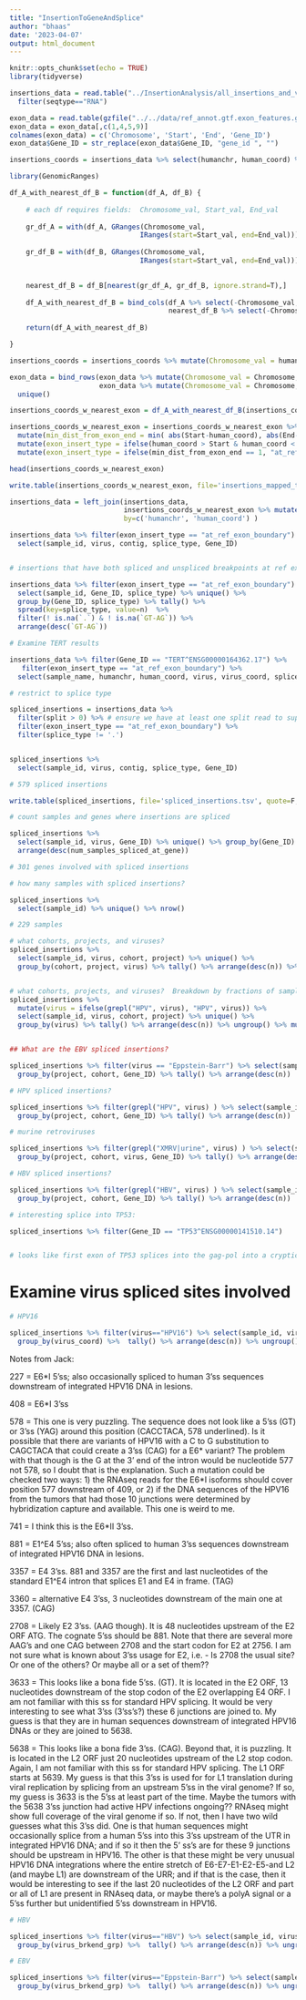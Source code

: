 ```yaml
---
title: "InsertionToGeneAndSplice"
author: "bhaas"
date: '2023-04-07'
output: html_document
---
```


```r
knitr::opts_chunk$set(echo = TRUE)
library(tidyverse)
```



```r

insertions_data = read.table("../InsertionAnalysis/all_insertions_and_virus_content_merged.FILTERED.tsv", header=T, sep="\t", stringsAsFactors = F) %>%
  filter(seqtype=="RNA")

```


```r

exon_data = read.table(gzfile("../../data/ref_annot.gtf.exon_features.gz"), header=F, sep="\t", stringsAsFactors = F)
exon_data = exon_data[,c(1,4,5,9)]
colnames(exon_data) = c('Chromosome', 'Start', 'End', 'Gene_ID')
exon_data$Gene_ID = str_replace(exon_data$Gene_ID, "gene_id ", "")

```


```r

insertions_coords = insertions_data %>% select(humanchr, human_coord) %>% unique()


```

```r
library(GenomicRanges)

df_A_with_nearest_df_B = function(df_A, df_B) {
  
    # each df requires fields:  Chromosome_val, Start_val, End_val
  
    gr_df_A = with(df_A, GRanges(Chromosome_val,
                                IRanges(start=Start_val, end=End_val)))
    
    gr_df_B = with(df_B, GRanges(Chromosome_val,
                                IRanges(start=Start_val, end=End_val)))

  
    nearest_df_B = df_B[nearest(gr_df_A, gr_df_B, ignore.strand=T),]
    
    df_A_with_nearest_df_B = bind_cols(df_A %>% select(-Chromosome_val, -Start_val, -End_val), 
                                       nearest_df_B %>% select(-Chromosome_val, -Start_val, -End_val))
    
    return(df_A_with_nearest_df_B)

}
```


```r
insertions_coords = insertions_coords %>% mutate(Chromosome_val = humanchr, Start_val = human_coord, End_val = human_coord)

exon_data = bind_rows(exon_data %>% mutate(Chromosome_val = Chromosome, Start_val = Start, End_val = Start),
                      exon_data %>% mutate(Chromosome_val = Chromosome, Start_val = End, End_val = End)) %>%
  unique()

```

```r

insertions_coords_w_nearest_exon = df_A_with_nearest_df_B(insertions_coords, exon_data)


```

```r

insertions_coords_w_nearest_exon = insertions_coords_w_nearest_exon %>% rowwise() %>% 
  mutate(min_dist_from_exon_end = min( abs(Start-human_coord), abs(End-human_coord))) %>%
  mutate(exon_insert_type = ifelse(human_coord > Start & human_coord < End, "within_exon", "external")) %>%
  mutate(exon_insert_type = ifelse(min_dist_from_exon_end == 1, "at_ref_exon_boundary", exon_insert_type))


```

```r
head(insertions_coords_w_nearest_exon)

```

```r

write.table(insertions_coords_w_nearest_exon, file='insertions_mapped_to_gene_exons.tsv', sep="\t", quote=F, row.names = F)

```


```r

insertions_data = left_join(insertions_data,
                            insertions_coords_w_nearest_exon %>% mutate(exon_start = Start, exon_end = End) %>% select(-Chromosome, -Start, -End),
                            by=c('humanchr', 'human_coord') )


```


```r


insertions_data %>% filter(exon_insert_type == "at_ref_exon_boundary") %>%
  select(sample_id, virus, contig, splice_type, Gene_ID)



```


```r

# insertions that have both spliced and unspliced breakpoints at ref exon boundaries - curious about the unspliced ones and what they represent.

insertions_data %>% filter(exon_insert_type == "at_ref_exon_boundary") %>% 
  select(sample_id, Gene_ID, splice_type) %>% unique() %>%
  group_by(Gene_ID, splice_type) %>% tally() %>% 
  spread(key=splice_type, value=n)  %>%
  filter(! is.na(`.`) & ! is.na(`GT-AG`)) %>%
  arrange(desc(`GT-AG`))


```



```r

# Examine TERT results

insertions_data %>% filter(Gene_ID == "TERT^ENSG00000164362.17") %>% 
   filter(exon_insert_type == "at_ref_exon_boundary") %>%
  select(sample_name, humanchr, human_coord, virus, virus_coord, splice_type, seqtype)


```



```r
# restrict to splice type

spliced_insertions = insertions_data %>% 
  filter(split > 0) %>% # ensure we have at least one split read to support breakpoint definition.
  filter(exon_insert_type == "at_ref_exon_boundary") %>%
  filter(splice_type != '.') 


spliced_insertions %>%
  select(sample_id, virus, contig, splice_type, Gene_ID)

# 579 spliced insertions

```

```r

write.table(spliced_insertions, file='spliced_insertions.tsv', quote=F, sep="\t", row.names=F)


```

```r
# count samples and genes where insertions are spliced

spliced_insertions %>%
  select(sample_id, virus, Gene_ID) %>% unique() %>% group_by(Gene_ID) %>% tally(name='num_samples_spliced_at_gene') %>%
  arrange(desc(num_samples_spliced_at_gene))

# 301 genes involved with spliced insertions
```


```r
# how many samples with spliced insertions?

spliced_insertions %>%
  select(sample_id) %>% unique() %>% nrow()

# 229 samples

```

```r

# what cohorts, projects, and viruses?
spliced_insertions %>%
  select(sample_id, virus, cohort, project) %>% unique() %>% 
  group_by(cohort, project, virus) %>% tally() %>% arrange(desc(n)) %>% ungroup() %>% mutate(n_frac=prop.table(n))



```


```r

# what cohorts, projects, and viruses?  Breakdown by fractions of samples
spliced_insertions %>%
  mutate(virus = ifelse(grepl("HPV", virus), "HPV", virus)) %>% 
  select(sample_id, virus, cohort, project) %>% unique() %>% 
  group_by(virus) %>% tally() %>% arrange(desc(n)) %>% ungroup() %>% mutate(n_frac=prop.table(n))



```


```r
## What are the EBV spliced insertions?

spliced_insertions %>% filter(virus == "Eppstein-Barr") %>% select(sample_id, project, cohort, Gene_ID) %>% unique() %>%
  group_by(project, cohort, Gene_ID) %>% tally() %>% arrange(desc(n))


```


```r

# HPV spliced insertions?

spliced_insertions %>% filter(grepl("HPV", virus) ) %>% select(sample_id, project, cohort, Gene_ID) %>% unique() %>%
  group_by(project, cohort, Gene_ID) %>% tally() %>% arrange(desc(n))

```


```r

# murine retroviruses

spliced_insertions %>% filter(grepl("XMRV|urine", virus) ) %>% select(sample_id, project, cohort, Gene_ID, virus) %>% unique() %>%
  group_by(project, cohort, virus, Gene_ID) %>% tally() %>% arrange(desc(n))

```


```r
# HBV spliced insertions?

spliced_insertions %>% filter(grepl("HBV", virus) ) %>% select(sample_id, project, cohort, Gene_ID) %>% unique() %>%
  group_by(project, cohort, Gene_ID) %>% tally() %>% arrange(desc(n))

```



```r
# interesting splice into TP53:

spliced_insertions %>% filter(Gene_ID == "TP53^ENSG00000141510.14")


# looks like first exon of TP53 splices into the gag-pol into a cryptic splice on the revcomp of the 3' end of the gag/pol orf on the virus.

```

# Examine virus spliced sites involved


```r
# HPV16

spliced_insertions %>% filter(virus=="HPV16") %>% select(sample_id, virus_coord, human_coord) %>% unique() %>% 
  group_by(virus_coord) %>%  tally() %>% arrange(desc(n)) %>% ungroup() %>% mutate(n_frac=prop.table(n))


```

Notes from Jack:

227 =  E6*I 5’ss; also occasionally spliced to human 3’ss sequences downstream of integrated HPV16 DNA in lesions. 

408 =  E6*I 3’ss

578 =  This one is very puzzling.  The sequence does not look like a 5’ss (GT) or 3’ss (YAG) around this position (CACCTACA, 578 underlined).  Is it possible that there are variants of HPV16 with a C to G substitution to CAGCTACA that could create a 3’ss (CAG) for a E6* variant?  The problem with that though is the G at the 3’ end of the intron would be nucleotide 577 not 578, so I doubt that is the explanation.  Such a mutation could be checked two ways:  1) the RNAseq reads for the E6*I isoforms should cover position 577 downstream of 409, or 2) if the DNA sequences of the HPV16 from the tumors that had those 10 junctions were determined by hybridization capture and available.  This one is weird to me.

741 =  I think this is the E6*II 3’ss. 

881 =  E1^E4 5’ss;  also often spliced to human 3’ss sequences downstream of integrated HPV16 DNA in lesions.

3357 =  E4 3’ss.   881 and 3357 are the first and last nucleotides of the standard E1^E4 intron that splices E1 and E4 in frame.  (TAG)

3360 =  alternative E4 3’ss, 3 nucleotides downstream of the main one at 3357.  (CAG)

2708 =  Likely E2 3’ss. (AAG though).  It is 48 nucleotides upstream of the E2 ORF ATG.  The cognate 5’ss should be 881.  Note that there are several more AAG’s and one CAG between 2708 and  the start codon for E2 at 2756.  I am not sure what is known about 3’ss usage for E2, i.e. - Is 2708 the usual site?  Or one of the others?  Or maybe all or a set of them??

3633 =  This looks like a bona fide 5’ss. (GT). It is located in the E2 ORF, 13 nucleotides downstream of the stop codon of the E2 overlapping E4 ORF.  I am not familiar with this ss for standard HPV splicing.  It would be very interesting to see what 3’ss (3’ss’s?) these 6 junctions are joined to.  My guess is that they are in human sequences downstream of integrated HPV16 DNAs or they are joined to 5638.

5638 =  This looks like a bona fide 3’ss. (CAG).  Beyond that, it is puzzling.  It is located in the L2 ORF just 20 nucleotides upstream of the L2 stop codon.  Again, I am not familiar with this ss for standard HPV splicing.  The L1 ORF starts at 5639.  My guess is that this 3’ss is used for for L1 translation during viral replication by splicing from an upstream 5’ss in the viral genome?  If so, my guess is 3633 is the 5’ss at least part of the time.  Maybe the tumors with the 5638 3’ss junction had active HPV infections ongoing??  RNAseq might show full coverage of the viral genome if so.  If not, then I have two wild guesses what this 3’ss did.  One is that human sequences might occasionally splice from a human 5’ss into this 3’ss upstream of the UTR in integrated HPV16 DNA; and if so it then the 5’ ss’s are for these 9 junctions should be upstream in HPV16.  The other is that these might be very unusual HPV16 DNA integrations where the entire stretch of E6-E7-E1-E2-E5-and L2 (and maybe L1) are downstream of the URR; and if that is the case, then it would be interesting to see if the last 20 nucleotides of the L2 ORF and part or all of L1 are present in RNAseq data, or maybe there’s a polyA signal or a 5’ss further but unidentified 5’ss downstream in HPV16.  




```r
# HBV

spliced_insertions %>% filter(virus=="HBV") %>% select(sample_id, virus_brkend_grp, human_coord) %>% unique() %>% 
  group_by(virus_brkend_grp) %>%  tally() %>% arrange(desc(n)) %>% ungroup() %>% mutate(n_frac=prop.table(n))


```

```r
# EBV

spliced_insertions %>% filter(virus=="Eppstein-Barr") %>% select(sample_id, virus_brkend_grp,  human_coord) %>% unique() %>% 
  group_by(virus_brkend_grp) %>%  tally() %>% arrange(desc(n)) %>% ungroup() %>% mutate(n_frac=prop.table(n))


```





